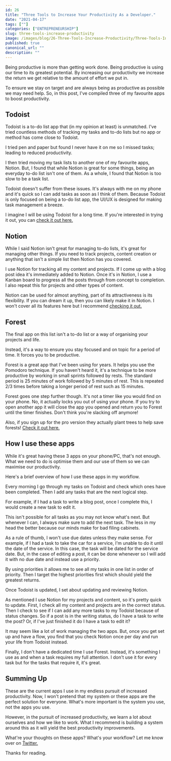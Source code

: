 ```yaml
---
id: 26
title: "Three Tools to Increase Your Productivity As a Developer."
date: "2021-04-17"
tags: [""]
categories: ["ENTREPRENEURSHIP"]
slug: three-tools-increase-productivity
image: /images/blog/26-Three-Tools-Increase-Productivity/Three-Tools-Increase-Productivity.png
published: true
canonical_url: ""
description: ""
---
```


Being productive is more than getting work done. Being productive is using our time to its greatest potential. By increasing our productivity we increase the return we get relative to the amount of effort we put in.

To ensure we stay on target and are always being as productive as possible we may need help. So, in this post, I've compiled three of my favourite apps to boost productivity.

## Todoist

Todoist is a to-do list app that (in my opinion at least) is unmatched. I've tried countless methods of tracking my tasks and to-do lists but no app or method has come close to Todoist.

I tried pen and paper but found I never have it on me so I missed tasks; leading to reduced productivity.

I then tried moving my task lists to another one of my favourite apps, Notion. But, I found that while Notion is great for some things, being an everyday to-do list isn't one of them. As a whole, I found that Notion is too slow to be a task list.

Todoist doesn't suffer from these issues. It's always with me on my phone and it's quick so I can add tasks as soon as I think of them. Because Todoist is only focused on being a to-do list app, the UI/UX is designed for making task management a breeze.

I imagine I will be using Todoist for a long time. If you're interested in trying it out, you can [check it out here.](https://todoist.com/)

## Notion

While I said Notion isn't great for managing to-do lists, it's great for managing other things. If you need to track projects, content creation or anything that isn't a simple list then Notion has you covered.

I use Notion for tracking all my content and projects. If I come up with a blog post idea it's immediately added to Notion. Once it's in Notion, I use a Kanban board to progress all the posts through from concept to completion. I also repeat this for projects and other types of content.

Notion can be used for almost anything, part of its attractiveness is its flexibility. If you can dream it up, then you can likely make it in Notion. I won't cover all its features here but I recommend [checking it out.](notion.so/)

## Forest

The final app on this list isn't a to-do list or a way of organising your projects and life.

Instead, it's a way to ensure you stay focused and on topic for a period of time. It forces you to be productive.

Forest is a great app that I've been using for years. It helps you use the Pomodoro technique. If you haven't heard it, it's a technique to be more productive by working in small sprints followed by rests. The standard period is 25 minutes of work followed by 5 minutes of rest. This is repeated 2/3 times before taking a longer period of rest such as 15 minutes.

Forest goes one step further though. It's not a timer like you would find on your phone. No, it actually locks you out of using your phone. If you try to open another app it will close the app you opened and return you to Forest until the timer finishes. Don't think you're slacking off anymore!

Also, if you sign up for the pro version they actually plant trees to help save forests! [Check it out here.](https://www.forestapp.cc/)

## How I use these apps

While it's great having these 3 apps on your phone/PC, that's not enough. What we need to do is optimise them and our use of them so we can maximise our productivity.

Here's a brief overview of how I use these apps in my workflow.

Every morning I go through my tasks on Todoist and check which ones have been completed. Then I add any tasks that are the next logical step.

For example, if I had a task to write a blog post, once I complete this, I would create a new task to edit it.

This isn't possible for all tasks as you may not know what's next. But whenever I can, I always make sure to add the next task. The less in my head the better because our minds make for bad filing cabinets.

As a rule of thumb, I won't use due dates unless they make sense. For example, if I had a task to take the car for a service, I'm unable to do it until the date of the service. In this case, the task will be dated for the service date. But, in the case of editing a post, it can be done whenever so I will add it with no due date and instead use a priority.

By using priorities it allows me to see all my tasks in one list in order of priority. Then I target the highest priorities first which should yield the greatest returns.

Once Todoist is updated, I set about updating and reviewing Notion.

As mentioned I use Notion for my projects and content, so it's pretty quick to update. First, I check all my content and projects are in the correct status. Then I check to see if I can add any more tasks to my Todoist because of status changes. So if a post is in the writing status, do I have a task to write the post? Or, if I've just finished it do I have a task to edit it?

It may seem like a lot of work managing the two apps. But, once you get set up and have a flow, you find that you check Notion once per day and run your life from Todoist instead.

Finally, I don't have a dedicated time I use Forest. Instead, it's something I use as and when a task requires my full attention. I don't use it for every task but for the tasks that require it, it's great.

## Summing Up

These are the current apps I use in my endless pursuit of increased productivity. Now, I won't pretend that my system or these apps are the perfect solution for everyone. What's more important is the system you use, not the apps you use.

However, in the pursuit of increased productivity, we learn a lot about ourselves and how we like to work. What I recommend is building a system around this as it will yield the best productivity improvements.

What're your thoughts on these apps? What's your workflow? Let me know over on [Twitter.](https://twitter.com/MrConerMurphy)

Thanks for reading.
